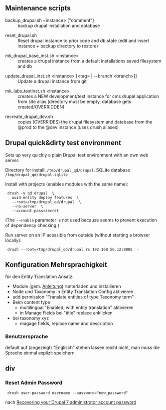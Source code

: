 ==Maintenance scripts==

;backup_drupal.sh &lt;instance&gt; ["comment"]
:backup drupal installation and database

;reset_drupal.sh
:Reset drupal instance to prior code and db state (edit and insert instance + backup directory to restore)

;mk_drupal_base_inst.sh &lt;instance&gt;
:creates a drupal instance from a default installations saved filesystem and db

;update_drupal_inst.sh &lt;instance&gt; <nowiki>[&lt;tag&gt; | --branch &lt;branch&gt;]]</nowiki>
:Update a drupal instance from git

;mk_labs_testinst.sh &lt;instance&gt;
:creates a NEW development/test instance for cms drupal application from site alias (directory must be empty, database gets created/OVERRIDDEN)

;recreate_drupal_dev.sh
:copies (OVERRIDES) the drupal filesystem and database from the @prod to the @dev instance (uses drush aliases)


==Drupal quick&amp;dirty test environment==

Sets up very quickly a plain Drupal test environment with an own web server.

Directory for install: <tt>/tmp/drupal_qd/drupal</tt>. SQLite database <tt>/tmp/drupal_qd/drupal.sqlite</tt>

Install with projects (enables modules with the same name):

  drush -y qd drupal  \
    uuid entity deploy features  \
    --root=/tmp/drupal_qd/drupal  \
    --no-server  \
    --account-pass=secret

(The <tt>--enable</tt> parameter is not used because seems to prevent execution of dependency checking.)

Run server on an IP acessible from outside (without starting a browser locally):

  drush --root=/tmp/drupal_qd/drupal rs 192.168.56.12:8888  -


==Konfiguration Mehrsprachigkeit==

für den Entity Translation Ansatz:

* Module (gem. [http://www.lullabot.com/articles/localized-and-multi-lingual-content-drupal-7 Anleitung]) runterladen und installieren
* Node und Taxonomy in Entity Translation Config aktivieren
* add permission "Translate entities of type Taxonomy term"
* Beim content type
** multilingual "Enabled, with entity translation" aktivieren
** in Manage Fields bei "title" replace anklicken
* bei taxonomy xyz
** magage fields, replace name and description

===Benutzersprache===

default auf (angezeigt) "Englisch" stehen lassen reicht nicht, man muss die Sprache einmal explizit speichern


==div==

===Reset Admin Password===

  drush user-password username --password="new_password"

nach [http://drupal.org/node/1023428 Recovering your Drupal 7 administrator account password]

